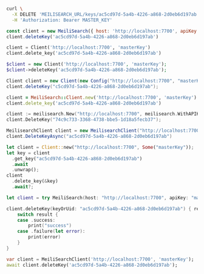 <CodeGroup>

```bash cURL
curl \
  -X DELETE 'MEILISEARCH_URL/keys/ac5cd97d-5a4b-4226-a868-2d0eb6d197ab' \
  -H 'Authorization: Bearer MASTER_KEY'
```


```javascript JS
const client = new MeiliSearch({ host: 'http://localhost:7700', apiKey: 'masterKey' })
client.deleteKey('ac5cd97d-5a4b-4226-a868-2d0eb6d197ab')
```


```python Python
client = Client('http://localhost:7700', 'masterKey')
client.delete_key('ac5cd97d-5a4b-4226-a868-2d0eb6d197ab')
```


```php PHP
$client = new Client('http://localhost:7700', 'masterKey');
$client->deleteKey('ac5cd97d-5a4b-4226-a868-2d0eb6d197ab');
```


```java Java
Client client = new Client(new Config("http://localhost:7700", "masterKey"));
client.deleteKey("c5cd97d-5a4b-4226-a868-2d0eb6d197ab");
```


```ruby Ruby
client = MeiliSearch::Client.new('http://localhost:7700', 'masterKey')
client.delete_key('ac5cd97d-5a4b-4226-a868-2d0eb6d197ab')
```


```go Go
client := meilisearch.New("http://localhost:7700", meilisearch.WithAPIKey("masterKey"))
client.DeleteKey("74c9c733-3368-4738-bbe5-1d18a5fecb37");
```


```csharp C#
MeilisearchClient client = new MeilisearchClient("http://localhost:7700", "masterKey");
client.DeleteKeyAsync("ac5cd97d-5a4b-4226-a868-2d0eb6d197ab")
```


```rust Rust
let client = Client::new("http://localhost:7700", Some("masterKey"));
let key = client
  .get_key("ac5cd97d-5a4b-4226-a868-2d0eb6d197ab")
  .await
  .unwrap();
client
  .delete_key(&key)
  .await?;
```


```swift Swift
let client = try MeiliSearch(host: "http://localhost:7700", apiKey: "masterKey")

client.deleteKey(keyOrUid: "ac5cd97d-5a4b-4226-a868-2d0eb6d197ab") { result in
    switch result {
    case .success:
        print("success")
    case .failure(let error):
        print(error)
    }
}
```


```dart Dart
var client = MeiliSearchClient('http://localhost:7700', 'masterKey');
await client.deleteKey('ac5cd97d-5a4b-4226-a868-2d0eb6d197ab');
```

</CodeGroup>